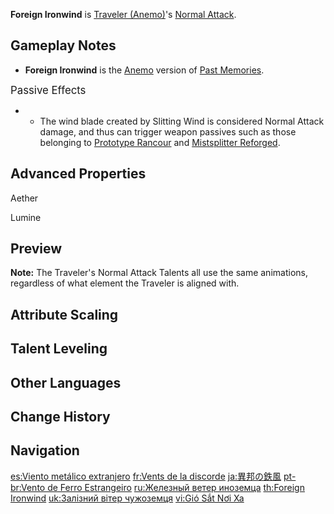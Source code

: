 {{Talent Infobox
|character     = Traveler (Anemo)
|type          = Normal Attack
|image         = Talent Foreign Ironwind.png
|info          = '''Normal Attack'''<br>Performs up to 5 rapid strikes.<br><br>'''Charged Attack'''<br>Consumes a certain amount of Stamina to unleash 2 rapid sword strikes.<br><br>'''Plunging Attack'''<br>Plunges from mid-air to strike the ground below, damaging opponents along the path and dealing [[AoE]] DMG upon impact.
|hit1          = 44.5–87.9%
|hit2          = 43.4–85.9%
|hit3          = 53.0–105%
|hit4          = 58.3–115%
|hit5          = 70.8–140%
|charged       = Aether: 55.9–118%+60.7–128%<br>Lumine: 55.9–118%+72.2–153%
|chargedStamina= 20
|plunge        = 63.9–126%
|plungeLow     = 128–252%
|plungeHigh    = 160–315%
|scale_att1    = ATK
}}
'''Foreign Ironwind''' is [[Traveler (Anemo)]]'s [[Normal Attack]].

==Gameplay Notes==
*'''Foreign Ironwind''' is the [[Anemo]] version of [[Past Memories]].

;<big>Passive Effects</big>
*{{Talent Note|character=Traveler (Anemo)|talent=Foreign Ironwind|ascension|1|Slitting Wind}}
**The wind blade created by Slitting Wind is considered Normal Attack damage, and thus can trigger weapon passives such as those belonging to [[Prototype Rancour]] and [[Mistsplitter Reforged]].

==Advanced Properties==
;Aether
{{Advanced Properties
|title   = Normal Attack 1-Hit
|gu      = 1U
|icdtag  = Normal Attack
|icdtype = 2.5s/3 Hits
|poise   = 41.4
|impulse = 3

|title2   = Normal Attack 2-Hit
|gu2      = 1U
|icdtag2  = Normal Attack
|icdtype2 = 2.5s/3 Hits
|poise2   = 43.2
|impulse2 = 3

|title3   = Normal Attack 3-Hit
|gu3      = 1U
|icdtag3  = Normal Attack
|icdtype3 = 2.5s/3 Hits
|poise3   = 53.1
|impulse3 = 3

|title4   = Normal Attack 4-Hit
|gu4      = 1U
|icdtag4  = Normal Attack
|icdtype4 = 2.5s/3 Hits
|poise4   = 57.6
|impulse4 = 3

|title5   = Normal Attack 5-Hit
|gu5      = 1U
|icdtag5  = Normal Attack
|icdtype5 = 2.5s/3 Hits
|poise5   = 70.2
|impulse5 = 6

|title6   = Charged Attack 1-Hit
|gu6      = 1U
|icdtag6  = Normal Attack
|icdtype6 = 2.5s/3 Hits
|poise6   = 50.6
|impulse6 = 2

|title7   = Charged Attack 2-Hit
|gu7      = 1U
|icdtag7  = Normal Attack
|icdtype7 = 2.5s/3 Hits
|poise7   = 50.6
|impulse7 = 6

|title8   = Plunging Attack Collision
|gu8      = 0U
|icdtag8  = none
|poise8   = 25
|impulse8 = 2

|title9   = Low Plunge
|gu9      = 1U
|icdtag9  = none
|poise9   = 100
|impulse9 = 4
|blunt9   = 1

|title10   = High Plunge
|gu10      = 1U
|icdtag10  = none
|poise10   = 150
|impulse10 = 7
|blunt10   = 1
}}

;Lumine
{{Advanced Properties
|title   = Normal Attack 1-Hit
|gu      = 1U
|icdtag  = Normal Attack
|icdtype = 2.5s/3 Hits
|poise   = 40.5
|impulse = 3

|title2   = Normal Attack 2-Hit
|gu2      = 1U
|icdtag2  = Normal Attack
|icdtype2 = 2.5s/3 Hits
|poise2   = 39.6
|impulse2 = 3

|title3   = Normal Attack 3-Hit
|gu3      = 1U
|icdtag3  = Normal Attack
|icdtype3 = 2.5s/3 Hits
|poise3   = 48.6
|impulse3 = 3

|title4   = Normal Attack 4-Hit
|gu4      = 1U
|icdtag4  = Normal Attack
|icdtype4 = 2.5s/3 Hits
|poise4   = 54
|impulse4 = 3

|title5   = Normal Attack 5-Hit
|gu5      = 1U
|icdtag5  = Normal Attack
|icdtype5 = 2.5s/3 Hits
|poise5   = 64.8
|impulse5 = 6

|title6   = Charged Attack 1-Hit
|gu6      = 1U
|icdtag6  = Normal Attack
|icdtype6 = 2.5s/3 Hits
|poise6   = 50.6
|impulse6 = 2

|title7   = Charged Attack 2-Hit
|gu7      = 1U
|icdtag7  = Normal Attack
|icdtype7 = 2.5s/3 Hits
|poise7   = 50.6
|impulse7 = 6

|title8   = Plunging Attack Collision
|gu8      = 0U
|icdtag8  = none
|poise8   = 25
|impulse8 = 2

|title9   = Low Plunge
|gu9      = 1U
|icdtag9  = none
|poise9   = 100
|impulse9 = 4
|blunt9   = 1

|title10   = High Plunge
|gu10      = 1U
|icdtag10  = none
|poise10   = 150
|impulse10 = 7
|blunt10   = 1
}}

==Preview==
'''Note:''' The Traveler's Normal Attack Talents all use the same animations, regardless of what element the Traveler is aligned with.
{{Preview
|file1=Aether Normal Preview
|caption1=Normal Attack (Aether)

|file2=Aether Charged Preview
|caption2=Charged Attack (Aether)

|file3=Aether Plunging Preview
|caption3=Plunging Attack (Aether)

|file4=Lumine Normal Preview
|caption4=Normal Attack (Lumine)

|file5=Lumine Charged Preview
|caption5=Charged Attack (Lumine)

|file6=Lumine Plunging Preview
|caption6=Plunging Attack (Lumine)
}}

==Attribute Scaling==
{{Past Memories}}

==Talent Leveling==
{{Talent Upgrade|Mondstadt}}

==Other Languages==
{{Other Languages
|en      = Foreign Ironwind
|zhs     = 异邦铁风
|zhs_rm  = Yìbāng Tiě Fēng
|zht     = 異邦鐵風
|zht_rm  = Yìbāng Tiě Fēng
|zh_tl   = Foreign Iron Wind
|ja      = 異邦の鉄風
|ja_rm   = Ihou no Teppuu{{Assumed}}
|ja_tl   = Foreign Iron Wind
|ko      = 이국의 강철바람
|ko_rm   = Iguk-ui Gangcheolbaram
|ko_tl   = Foreign Ironwind
|es      = Viento metálico extranjero
|es_tl   = Foreign Metallic Wind
|fr      = Vents de la discorde
|fr_tl   = Winds of Discord
|ru      = Железный ветер иноземца
|ru_tl   = Foreigner's Iron Wind
|th      = Foreign Ironwind
|vi      = Gió Sắt Nơi Xa
|vi_tl   = Faraway Iron Wind
|de      = Eiserner Wind aus der Fremde
|de_tl   = Iron Wind from the Outland
|id      = Foreign Ironwind
|pt      = Vento de Ferro Estrangeiro
|pt_tl   = Foreign Ironwind
|tr      = Yabancı Demir Fırtınası
|tr_tl   = Foreign Iron Storm
|it      = Ferrovento straniero
|it_tl   = Foreign Ironwind
}}

==Change History==
{{Change History|1.0}}
<!--
==References==
{{Reflist}}
-->
==Navigation==
{{Talent Navbox|Traveler (Anemo)}}

[[es:Viento metálico extranjero]]
[[fr:Vents de la discorde]]
[[ja:異邦の鉄風]]
[[pt-br:Vento de Ferro Estrangeiro]]
[[ru:Железный ветер иноземца]]
[[th:Foreign Ironwind]]
[[uk:Залізний вітер чужоземця]]
[[vi:Gió Sắt Nơi Xa]]